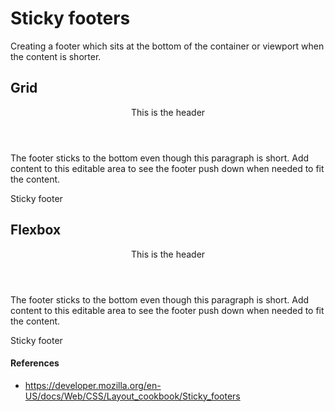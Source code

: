 
# Sticky footers

Creating a footer which sits at the bottom of the container or viewport when the content is shorter.

## Grid

<div className={styles.wrapperWithGrid}>
  <header className={styles.pageHeader}>This is the header</header>
  <main className={styles.pageBody}>
    <p>The footer sticks to the bottom even though this paragraph is short. Add
      content to this editable area to see the footer push down when needed to
      fit the content.</p>
  </main>
  <footer className={styles.pageFooter}>Sticky footer</footer>
</div>

## Flexbox

<div className={styles.wrapperWithFlexbox}>
  <header className={styles.pageHeader}>This is the header</header>
  <main className={styles.pageBody}>
    <p>The footer sticks to the bottom even though this paragraph is short. Add
      content to this editable area to see the footer push down when needed to
      fit the content.</p>
  </main>
  <footer className={styles.pageFooter}>Sticky footer</footer>
</div>


#### References

- https://developer.mozilla.org/en-US/docs/Web/CSS/Layout_cookbook/Sticky_footers

